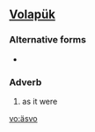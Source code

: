 ==[[Volapük]]==

===Alternative forms===
* {{l|vo|aysvo}}

===Adverb===
{{infl|vo|adverb}}

# as it were

[[vo:äsvo]]